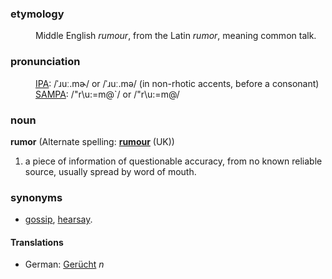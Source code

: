 ===etymology===
:Middle English ''rumour'', from the Latin ''rumor'', meaning common talk.

===pronunciation===
:[[International Phonetic Alphabet|IPA]]: /ˈɹuː.mɚ/ or /ˈɹuː.mə/ (in non-rhotic accents, before a consonant)
:[[SAMPA]]: /"r\u:=m@`/ or /"r\u:=m@/

===noun===
'''rumor''' 
(Alternate spelling: '''[[rumour]]''' (UK))

# a piece of information of questionable accuracy, from no known reliable source, usually spread by word of mouth. 

===synonyms===
*[[gossip]], [[hearsay]].

====Translations====
*German: [[Gerücht]] ''n''